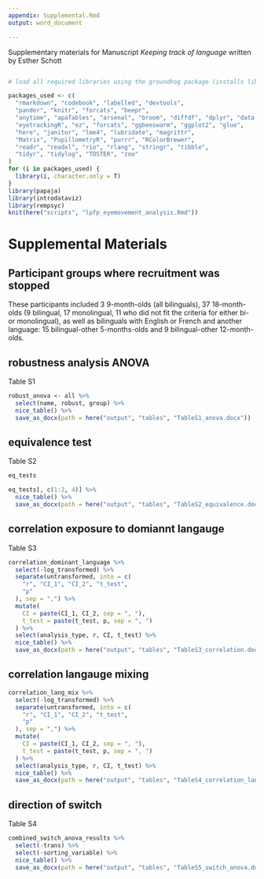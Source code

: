 ---
appendix: Supplemental.Rmd
output: word_document

---
Supplementary materials for Manuscript _Keeping track of language_
written by Esther Schott
```{r}

```

```{r library, include=FALSE}
# load all required libraries using the groundhog package (installs libraries that are not installed yet)

packages_used <- c(
  "rmarkdown", "codebook", "labelled", "devtools",
  "pander", "knitr", "forcats", "beepr",
  "anytime", "apaTables", "arsenal", "broom", "diffdf", "dplyr", "data.table",
  "eyetrackingR", "ez", "forcats", "ggbeeswarm", "ggplot2", "glue",
  "here", "janitor", "lme4", "lubridate", "magrittr",
  "Matrix", "PupillometryR", "purrr", "RColorBrewer",
  "readr", "readxl", "rio", "rlang", "stringr", "tibble",
  "tidyr", "tidylog", "TOSTER", "zoo"
)
for (i in packages_used) {
  library(i, character.only = T)
}
library(papaja)
library(introdataviz)
library(rempsyc)
knit(here("scripts", "lpfp_eyemovement_analysis.Rmd"))
```

# Supplemental Materials

## Participant groups where recruitment was stopped

These participants included 3 9-month-olds (all bilinguals),  37 18-month-olds (9 bilingual, 17 monolingual, 11 who did not fit the criteria for either bi- or monolingual), as well as bilinguals with English or French and another language: 15 bilingual-other 5-months-olds and 9 bilingual-other 12-month-olds. 


## robustness analysis ANOVA
Table S1
```{r}

robust_anova <- all %>%
  select(name, robust, group) %>%
  nice_table() %>%
  save_as_docx(path = here("output", "tables", "TableS1_anova.docx"))
```

## equivalence test
Table S2
```{r}
eq_tests

eq_tests[, c(1:2, 4)] %>%
  nice_table() %>%
  save_as_docx(path = here("output", "tables", "TableS2_equivalence.docx"))
```

## correlation exposure to domiannt langauge
Table S3
```{r}
correlation_dominant_language %>%
  select(-log_transformed) %>%
  separate(untransformed, into = c(
    "r", "CI_1", "CI_2", "t_test",
    "p"
  ), sep = ",") %>%
  mutate(
    CI = paste(CI_1, CI_2, sep = ", "),
    t_test = paste(t_test, p, sep = ", ")
  ) %>%
  select(analysis_type, r, CI, t_test) %>%
  nice_table() %>%
  save_as_docx(path = here("output", "tables", "TableS3_correlation.docx"))
```
## correlation langauge mixing 
```{r}
correlation_lang_mix %>%
  select(-log_transformed) %>%
  separate(untransformed, into = c(
    "r", "CI_1", "CI_2", "t_test",
    "p"
  ), sep = ",") %>%
  mutate(
    CI = paste(CI_1, CI_2, sep = ", "),
    t_test = paste(t_test, p, sep = ", ")
  ) %>%
  select(analysis_type, r, CI, t_test) %>%
  nice_table() %>%
  save_as_docx(path = here("output", "tables", "TableS4_correlation_lang_mix.docx"))
```



## direction of switch
Table S4
```{r}

combined_switch_anova_results %>%
  select(-trans) %>%
  select(-sorting_variable) %>%
  nice_table() %>%
  save_as_docx(path = here("output", "tables", "TableS5_switch_anova.docx"))
```
